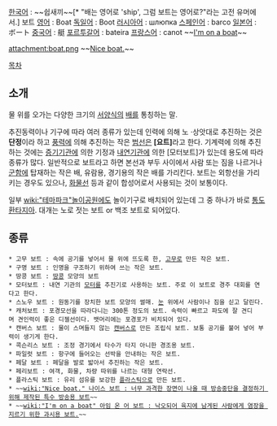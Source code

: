 [[한국어]] : ~~쉽새끼~~[* "배는 영어로 'ship', 그럼 보트는 영어로?"라는 고전 유머에서.] 보트
[[영어]] : Boat
[[독일어]] : Boot
[[러시아어]] : шлюпка
[[스페인어]] : barco
[[일본어]] : ボート
[[중국어]] : 艇
[[포르투갈어]] : bateira
[[프랑스어]] : canot
~~[[I'm on a boat]]~~

attachment:boat.png
~~[[Nice boat.]]~~

[[목차]]
== 소개 ==
물 위를 오가는 다양한 크기의 [[서양]]식의 [[배]]를 통칭하는 말.

추진동력이나 기구에 따라 여러 종류가 있는데 인력에 의해 노 ·상앗대로 추진하는 것은 '''단정'''이라 하고 [[풍력]]에 의해 추진하는 작은 [[범선]]은 '''[요트]'''라고 한다. 기계력에 의해 추진하는 것에는 [[증기기관]]에 의한 기정과 [[내연기관]]에 의한 [모터보트]가 있는데 용도에 따라 종류가 많다. 일반적으로 보트라고 하면 본선과 부두 사이에서 사람 또는 짐을 나르거나 [[군함]]에 탑재하는 작은 배, 유람용, 경기용의 작은 배를 가리킨다. 보트는 외항선을 가리키는 경우도 있으나, [[화물선]] 등과 같이 합성어로서 사용되는 것이 보통이다.

일부 [[wiki:"테마파크"놀이공원]]에도 놀이기구로 배치되어 있는데 그 중 하나가 바로 [[통도 환타지아]]. 대개는 노로 젓는 보트 or 백조 보트로 되어있다.

== 종류 ==
 * 고무 보트 : 속에 공기를 넣어서 물 위에 뜨도록 한, [[고무]]로 만든 작은 보트.
 * 구명 보트 : 인명을 구조하기 위하여 쓰는 작은 보트.
 * 땅콩 보트 : [[땅콩]] 모양의 보트
 * 모터보트 : 내연 기관의 [[모터]]를 추진기로 사용하는 보트. 주로 이 보트로 경주 대회를 연다고 한다.
 * 스노우 보트 : 원동기를 장치한 보트 모양의 썰매. [[눈]] 위에서 사람이나 짐을 싣고 달린다.
 * 캐처보트 : 포경모선을 따라다니는 300톤 정도의 보트. 속력이 빠르고 파도에 잘 견디며 견인력이 좋은 디젤선이다. 뱃머리에는 포경포가 비치되어 있다.
 * 캔버스 보트 : 물이 스며들지 않는 [[캔버스]]로 만든 조립식 보트. 보통 공기를 불어 넣어 부력이 생기게 한다.
 * 콕슨리스 보트 : 조정 경기에서 타수가 타지 아니한 경조용 보트.
 * 파일럿 보트 : 항구에 들어오는 선박을 안내하는 작은 보트.
 * 페달 보트 : 페달을 발로 밟아서 추진하는 작은 보트.
 * 페리보트 : 여객, 화물, 차량 따위를 나르는 대형 연락선.
 * 플라스틱 보트 : 유리 섬유를 보강한 [[플라스틱]]으로 만든 보트.
 * ~~[[wiki:"Nice boat." 나이스 보트 : 너무 과격한 장면이 나올 때 방송중단을 결정하기 위해 제작된 특수 방송용 보트]]~~
 * ~~[[wiki:"I'm on a boat" 아임 온 어 보트 : 낙오되어 육지에 남게된 사람에게 염장을 지르기 위한 과시용 보트.]]~~

